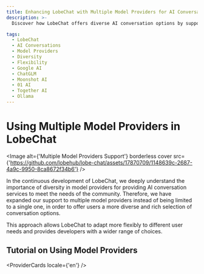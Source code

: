```yaml
---
title: Enhancing LobeChat with Multiple Model Providers for AI Conversations
description: >-
  Discover how LobeChat offers diverse AI conversation options by supporting multiple model providers, providing flexibility and a wide range of choices for users and developers.

tags:
  - LobeChat
  - AI Conversations
  - Model Providers
  - Diversity
  - Flexibility
  - Google AI
  - ChatGLM
  - Moonshot AI
  - 01 AI
  - Together AI
  - Ollama
---
```


# Using Multiple Model Providers in LobeChat

<Image alt={'Multiple Model Providers Support'} borderless cover src={'https://github.com/lobehub/lobe-chat/assets/17870709/1148639c-2687-4a9c-9950-8ca8672f34b6'} />

In the continuous development of LobeChat, we deeply understand the importance of diversity in model providers for providing AI conversation services to meet the needs of the community. Therefore, we have expanded our support to multiple model providers instead of being limited to a single one, in order to offer users a more diverse and rich selection of conversation options.

This approach allows LobeChat to adapt more flexibly to different user needs and provides developers with a wider range of choices.

## Tutorial on Using Model Providers

<ProviderCards locale={'en'} />
